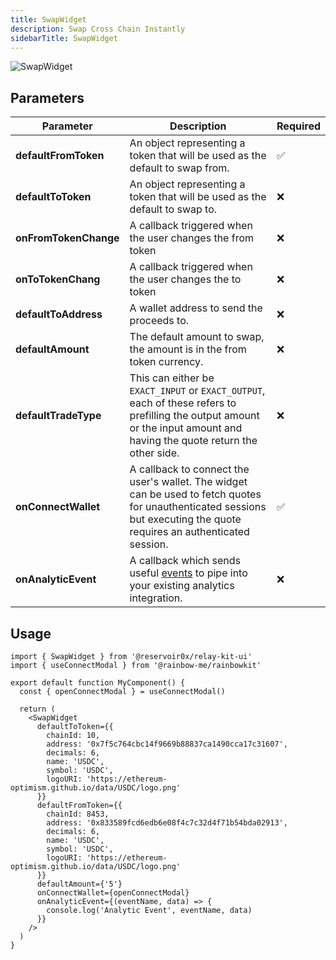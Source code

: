 ```yaml
---
title: SwapWidget
description: Swap Cross Chain Instantly
sidebarTitle: SwapWidget
---
```


![SwapWidget](/images/swap-widget.png)

## Parameters

| Parameter    | Description                                                                                                                                    | Required |
|--------------|------------------------------------------------------------------------------------------------------------------------------------------------|----------|
| **defaultFromToken**       | An object representing a token that will be used as the default to swap from. | ✅       |
| **defaultToToken** | An object representing a token that will be used as the default to swap to. | ❌       |
| **onFromTokenChange** | A callback triggered when the user changes the from token | ❌ |
| **onToTokenChang** | A callback triggered when the user changes the to token | ❌ |
| **defaultToAddress** | A wallet address to send the proceeds to. | ❌       |
| **defaultAmount** | The default amount to swap, the amount is in the from token currency.  | ❌       |
| **defaultTradeType** | This can either  be `EXACT_INPUT` or `EXACT_OUTPUT`, each of these refers to prefilling the output amount or the input amount and having the quote return the other side. | ❌       |
| **onConnectWallet** | A callback to connect the user's wallet. The widget can be used to fetch quotes for unauthenticated sessions but executing the quote requires an authenticated session. | ✅       |
| **onAnalyticEvent** | A callback which sends useful [events](https://github.com/reservoirprotocol/relay-kit/blob/main/packages/ui/src/constants/events.ts) to pipe into your existing analytics integration. | ❌       |

## Usage

```tsx
import { SwapWidget } from '@reservoir0x/relay-kit-ui'
import { useConnectModal } from '@rainbow-me/rainbowkit'

export default function MyComponent() {
  const { openConnectModal } = useConnectModal()

  return (
    <SwapWidget
      defaultToToken={{
        chainId: 10,
        address: '0x7f5c764cbc14f9669b88837ca1490cca17c31607',
        decimals: 6,
        name: 'USDC',
        symbol: 'USDC',
        logoURI: 'https://ethereum-optimism.github.io/data/USDC/logo.png'
      }}
      defaultFromToken={{
        chainId: 8453,
        address: '0x833589fcd6edb6e08f4c7c32d4f71b54bda02913',
        decimals: 6,
        name: 'USDC',
        symbol: 'USDC',
        logoURI: 'https://ethereum-optimism.github.io/data/USDC/logo.png'
      }}
      defaultAmount={'5'}
      onConnectWallet={openConnectModal}
      onAnalyticEvent={(eventName, data) => {
        console.log('Analytic Event', eventName, data)
      }}
    />
  )
}

```
